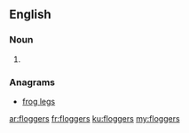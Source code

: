 ==English==

===Noun===
{{head|en}}

# {{plural of|flogger}}

===Anagrams===
* [[frog legs#English|frog legs]]

[[ar:floggers]]
[[fr:floggers]]
[[ku:floggers]]
[[my:floggers]]
